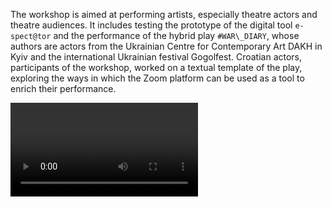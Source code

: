 The workshop is aimed at performing artists, especially theatre actors and theatre audiences. It includes testing the prototype of the digital tool `e-spect@tor` and the performance of the hybrid play `#WAR\_DIARY`, whose authors are actors from the Ukrainian Centre for Contemporary Art DAKH in Kyiv and the international Ukrainian festival Gogolfest. Croatian actors, participants of the workshop, worked on a textual template of the play, exploring the ways in which the Zoom platform can be used as a tool to enrich their performance.

<Video provider="youtube" id="wGm6QHeDjeA" />
